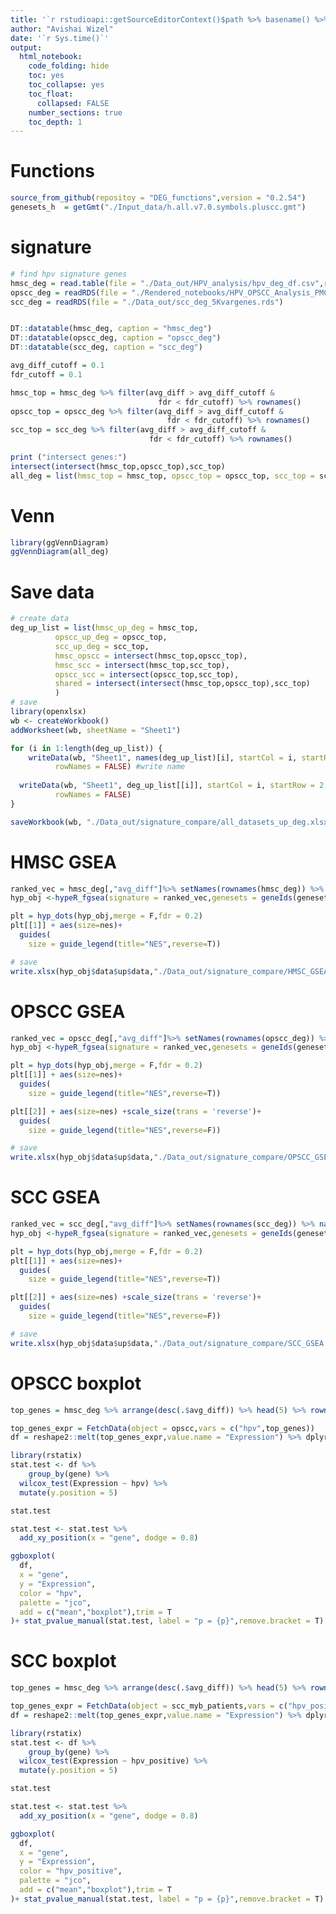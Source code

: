 ```yaml
---
title: '`r rstudioapi::getSourceEditorContext()$path %>% basename() %>% gsub(pattern = "\\.Rmd",replacement = "")`' 
author: "Avishai Wizel"
date: '`r Sys.time()`'
output: 
  html_notebook: 
    code_folding: hide
    toc: yes
    toc_collapse: yes
    toc_float: 
      collapsed: FALSE
    number_sections: true
    toc_depth: 1
---
```




# Functions

```r
source_from_github(repositoy = "DEG_functions",version = "0.2.54")
genesets_h  = getGmt("./Input_data/h.all.v7.0.symbols.pluscc.gmt")
```

# signature
```r
# find hpv signature genes
hmsc_deg = read.table(file = "./Data_out/HPV_analysis/hpv_deg_df.csv",row.names = 1)
opscc_deg = readRDS(file = "./Rendered_notebooks/HPV_OPSCC_Analysis_PMC10191634/02_findDEG/opscc_deg_5Kvargenes.rds")
scc_deg = readRDS(file = "./Data_out/scc_deg_5Kvargenes.rds")


DT::datatable(hmsc_deg, caption = "hmsc_deg")
DT::datatable(opscc_deg, caption = "opscc_deg")
DT::datatable(scc_deg, caption = "scc_deg")

avg_diff_cutoff = 0.1
fdr_cutoff = 0.1

hmsc_top = hmsc_deg %>% filter(avg_diff > avg_diff_cutoff &
                                 fdr < fdr_cutoff) %>% rownames()
opscc_top = opscc_deg %>% filter(avg_diff > avg_diff_cutoff &
                                   fdr < fdr_cutoff) %>% rownames()
scc_top = scc_deg %>% filter(avg_diff > avg_diff_cutoff &
                               fdr < fdr_cutoff) %>% rownames()

print ("intersect genes:")
intersect(intersect(hmsc_top,opscc_top),scc_top)
all_deg = list(hmsc_top = hmsc_top, opscc_top = opscc_top, scc_top = scc_top)

```
# Venn
```r
library(ggVennDiagram)
ggVennDiagram(all_deg)
```
# Save data
```r
# create data
deg_up_list = list(hmsc_up_deg = hmsc_top,
          opscc_up_deg = opscc_top,
          scc_up_deg = scc_top,
          hmsc_opscc = intersect(hmsc_top,opscc_top), 
          hmsc_scc = intersect(hmsc_top,scc_top),
          opscc_scc = intersect(opscc_top,scc_top), 
          shared = intersect(intersect(hmsc_top,opscc_top),scc_top)
          )
# save
library(openxlsx)
wb <- createWorkbook()
addWorksheet(wb, sheetName = "Sheet1")

for (i in 1:length(deg_up_list)) {
    writeData(wb, "Sheet1", names(deg_up_list)[i], startCol = i, startRow = 1,  
          rowNames = FALSE) #write name
  
  writeData(wb, "Sheet1", deg_up_list[[i]], startCol = i, startRow = 2,  
          rowNames = FALSE)
}

saveWorkbook(wb, "./Data_out/signature_compare/all_datasets_up_deg.xlsx", overwrite = TRUE)
```

# HMSC GSEA

```r
ranked_vec = hmsc_deg[,"avg_diff"]%>% setNames(rownames(hmsc_deg)) %>% na.omit() # make named vector
hyp_obj <-hypeR_fgsea(signature = ranked_vec,genesets = geneIds(genesets_h),up_only = F)

plt = hyp_dots(hyp_obj,merge = F,fdr = 0.2)
plt[[1]] + aes(size=nes)+ 
  guides(
    size = guide_legend(title="NES",reverse=T))


```
```r
# save
write.xlsx(hyp_obj$data$up$data,"./Data_out/signature_compare/HMSC_GSEA.xlsx")
```

# OPSCC GSEA

```r
ranked_vec = opscc_deg[,"avg_diff"]%>% setNames(rownames(opscc_deg)) %>% na.omit() # make named vector
hyp_obj <-hypeR_fgsea(signature = ranked_vec,genesets = geneIds(genesets_h),up_only = F)

plt = hyp_dots(hyp_obj,merge = F,fdr = 0.2)
plt[[1]] + aes(size=nes)+ 
  guides(
    size = guide_legend(title="NES",reverse=T))

plt[[2]] + aes(size=nes) +scale_size(trans = 'reverse')+
  guides(
    size = guide_legend(title="NES",reverse=F))


```
```r
# save
write.xlsx(hyp_obj$data$up$data,"./Data_out/signature_compare/OPSCC_GSEA.xlsx")
```
# SCC GSEA
```r
ranked_vec = scc_deg[,"avg_diff"]%>% setNames(rownames(scc_deg)) %>% na.omit() # make named vector
hyp_obj <-hypeR_fgsea(signature = ranked_vec,genesets = geneIds(genesets_h),up_only = F)

plt = hyp_dots(hyp_obj,merge = F,fdr = 0.2)
plt[[1]] + aes(size=nes)+ 
  guides(
    size = guide_legend(title="NES",reverse=T))

plt[[2]] + aes(size=nes) +scale_size(trans = 'reverse')+
  guides(
    size = guide_legend(title="NES",reverse=F))

```
```r
# save
write.xlsx(hyp_obj$data$up$data,"./Data_out/signature_compare/SCC_GSEA.xlsx")
```

# OPSCC boxplot
```r

top_genes = hmsc_deg %>% arrange(desc(.$avg_diff)) %>% head(5) %>% rownames()

top_genes_expr = FetchData(object = opscc,vars = c("hpv",top_genes))
df = reshape2::melt(top_genes_expr,value.name = "Expression") %>% dplyr::rename(gene = variable)

library(rstatix)
stat.test <- df %>%
    group_by(gene) %>%
  wilcox_test(Expression ~ hpv) %>%
  mutate(y.position = 5)

stat.test

stat.test <- stat.test %>% 
  add_xy_position(x = "gene", dodge = 0.8)

ggboxplot(
  df,
  x = "gene",
  y = "Expression",
  color = "hpv",
  palette = "jco",
  add = c("mean","boxplot"),trim = T
)+ stat_pvalue_manual(stat.test, label = "p = {p}",remove.bracket = T)
```
# SCC boxplot
```r

top_genes = hmsc_deg %>% arrange(desc(.$avg_diff)) %>% head(5) %>% rownames()

top_genes_expr = FetchData(object = scc_myb_patients,vars = c("hpv_positive",top_genes))
df = reshape2::melt(top_genes_expr,value.name = "Expression") %>% dplyr::rename(gene = variable)

library(rstatix)
stat.test <- df %>%
    group_by(gene) %>%
  wilcox_test(Expression ~ hpv_positive) %>%
  mutate(y.position = 5)

stat.test

stat.test <- stat.test %>% 
  add_xy_position(x = "gene", dodge = 0.8)

ggboxplot(
  df,
  x = "gene",
  y = "Expression",
  color = "hpv_positive",
  palette = "jco",
  add = c("mean","boxplot"),trim = T
)+ stat_pvalue_manual(stat.test, label = "p = {p}",remove.bracket = T)
```

